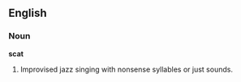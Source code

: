 ==English==

===Noun===

'''scat'''

#Improvised jazz singing with nonsense syllables or just sounds.